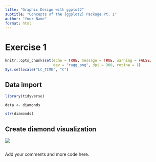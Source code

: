 ```yaml
---
title: "Graphic Design with ggplot2"
subtitle: "Concepts of the {ggplot2} Package Pt. 1"
author: "Your Name"
format: html
---
```


# Exercise 1

```r
knitr::opts_chunk$set(echo = TRUE, message = TRUE, warning = FALSE, 
                      dev = "ragg_png", dpi = 300, retina = 1)
Sys.setlocale("LC_TIME", "C")
```

## Data import

```r
library(tidyverse)

data <- diamonds

str(diamonds)
```

## Create diamond visualization

![](diamonds.png)

```r

```

Add your comments and more code here.
